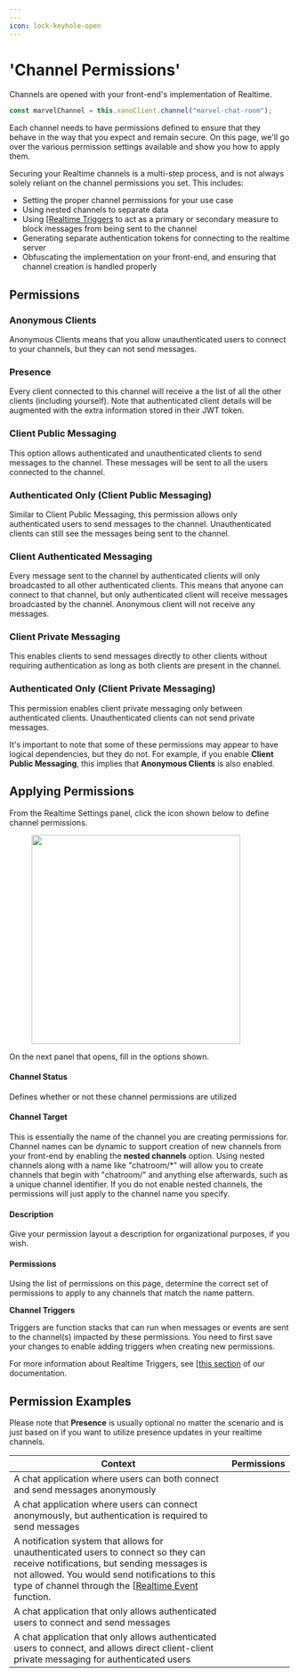 ```yaml
---
---
icon: lock-keyhole-open
---
```


# 'Channel Permissions'

Channels are opened with your front-end's implementation of Realtime.

```javascript
const marvelChannel = this.xanoClient.channel("marvel-chat-room");
```

Each channel needs to have permissions defined to ensure that they behave in the way that you expect and remain secure. On this page, we'll go over the various permission settings available and show you how to apply them.

Securing your Realtime channels is a multi-step process, and is not always solely reliant on the channel permissions you set. This includes:

* Setting the proper channel permissions for your use case
* Using nested channels to separate data
* Using [[Realtime Triggers](../the-function-stack/building-with-visual-development/triggers.mdx) to act as a primary or secondary measure to block messages from being sent to the channel
* Generating separate authentication tokens for connecting to the realtime server
* Obfuscating the implementation on your front-end, and ensuring that channel creation is handled properly

## Permissions

### Anonymous Clients

Anonymous Clients means that you allow unauthenticated users to connect to your channels, but they can not send messages.

### Presence

Every client connected to this channel will receive a the list of all the other clients (including yourself). Note that authenticated client details will be augmented with the extra information stored in their JWT token.

### Client Public Messaging

This option allows authenticated and unauthenticated clients to send messages to the channel. These messages will be sent to all the users connected to the channel.

### Authenticated Only (Client Public Messaging)

Similar to Client Public Messaging, this permission allows only authenticated users to send messages to the channel. Unauthenticated clients can still see the messages being sent to the channel.

### Client Authenticated Messaging

Every message sent to the channel by authenticated clients will only broadcasted to all other authenticated clients. This means that anyone can connect to that channel, but only authenticated client will receive messages broadcasted by the channel. Anonymous client will not receive any messages.

### Client Private Messaging

This enables clients to send messages directly to other clients without requiring authentication as long as both clients are present in the channel.

### Authenticated Only (Client Private Messaging)

This permission enables client private messaging only between authenticated clients. Unauthenticated clients can not send private messages.

<Warning>

It's important to note that some of these permissions may appear to have logical dependencies, but they do not. For example, if you enable **Client Public Messaging**, this implies that **Anonymous Clients** is also enabled.

</Warning>

## Applying Permissions

From the Realtime Settings panel, click the icon shown below to define channel permissions.

<figure><img src="..//assets/CleanShot 2024-05-07 at 21.31.05@2x.png" alt="" width="375" /><figcaption></figcaption></figure>

On the next panel that opens, fill in the options shown.

#### Channel Status

Defines whether or not these channel permissions are utilized

#### Channel Target

This is essentially the name of the channel you are creating permissions for. Channel names can be dynamic to support creation of new channels from your front-end by enabling the **nested channels** option. Using nested channels along with a name like "chatroom/\*" will allow you to create channels that begin with "chatroom/" and anything else afterwards, such as a unique channel identifier. If you do not enable nested channels, the permissions will just apply to the channel name you specify.

#### Description

Give your permission layout a description for organizational purposes, if you wish.

#### Permissions

Using the list of permissions on this page, determine the correct set of permissions to apply to any channels that match the name pattern.

**Channel Triggers**

Triggers are function stacks that can run when messages or events are sent to the channel(s) impacted by these permissions. You need to first save your changes to enable adding triggers when creating new permissions.

For more information about Realtime Triggers, see [[this section](../the-function-stack/building-with-visual-development/triggers.mdx) of our documentation.

## Permission Examples

<Info>

Please note that **Presence** is usually optional no matter the scenario and is just based on if you want to utilize presence updates in your realtime channels.

</Info>

| Context                                                                                                                                                                                                                                                      | Permissions                                                                                        |
| ------------------------------------------------------------------------------------------------------------------------------------------------------------------------------------------------------------------------------------------------------------ | -------------------------------------------------------------------------------------------------- |
| A chat application where users can both connect and send messages anonymously                                                                                                                                                                                | <img src="..//assets/CleanShot 2024-05-30 at 10.42.07@2x.png" alt="" data-size="original" /> |
| A chat application where users can connect anonymously, but authentication is required to send messages                                                                                                                                                      | <img src="..//assets/CleanShot 2024-05-30 at 10.44.22@2x.png" alt="" data-size="original" /> |
| A notification system that allows for unauthenticated users to connect so they can receive notifications, but sending messages is not allowed. You would send notifications to this type of channel through the [[Realtime Event](broken-reference) function. | <img src="..//assets/CleanShot 2024-05-30 at 14.10.39@2x.png" alt="" data-size="original" /> |
| A chat application that only allows authenticated users to connect and send messages                                                                                                                                                                         | <img src="..//assets/CleanShot 2024-05-30 at 10.53.17@2x.png" alt="" data-size="original" /> |
| A chat application that only allows authenticated users to connect, and allows direct client-client private messaging for authenticated users                                                                                                                | <img src="..//assets/CleanShot 2024-05-30 at 10.54.27@2x.png" alt="" data-size="original" /> |